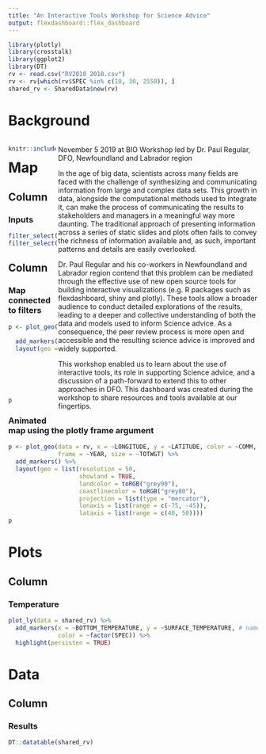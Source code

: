 ```yaml
---
title: "An Interactive Tools Workshop for Science Advice"
output: flexdashboard::flex_dashboard
---
```


```r
library(plotly)
library(crosstalk)
library(ggplot2)
library(DT)
rv <- read.csv("RV2010_2018.csv")
rv <- rv[which(rv$SPEC %in% c(10, 30, 2550)), ]
shared_rv <- SharedData$new(rv)
```


Background {data-icon="fa-file-alt"}
=======================================

<div style="float: left; width: 19%; padding-right: 1%;">


```r
knitr::include_graphics("stickers-fish.jpg")
```

</div>  
    
<div style="float: right; width: 80%;">

November 5 2019 at BIO
Workshop led by Dr. Paul Regular, DFO, Newfoundland and Labrador region

In the age of big data, scientists across many fields are faced with the challenge of synthesizing and communicating information from large and complex data sets. This growth in data, alongside the computational methods used to integrate it, can make the process of communicating the results to stakeholders and managers in a meaningful way more daunting. The traditional approach of presenting information across a series of static slides and plots often fails to convey the richness of information available and, as such, important patterns and details are easily overlooked. 

Dr. Paul Regular and his co-workers in Newfoundland and Labrador region contend that this problem can be mediated through the effective use of new open source tools for building interactive visualizations (e.g. R packages such as flexdashboard, shiny and plotly). These tools allow a broader audience to conduct detailed explorations of the results, leading to a deeper and collective understanding of both the data and models used to inform Science advice. As a consequence, the peer review process is more open and accessible and the resulting science advice is improved and widely supported.

This workshop enabled us to learn about the use of interactive tools, its role in supporting Science advice, and a discussion of a path-forward to extend this to other approaches in DFO. This dashboard was created during the workshop to share resources and tools available at our fingertips. 

</div>


Map {data-icon="fa-map"}
=======================================

Column {.sidebar}
-------------------------------------

### Inputs

```r

filter_select("MISSION", "Mission", shared_rv, ~MISSION)
filter_select("COMM", "Species", shared_rv, ~COMM)

```


Column {.tabset}
-------------------------------------

### Map connected to filters

```r

p <- plot_geo(data = shared_rv, x = ~LONGITUDE, y = ~LATITUDE, color = ~COMM,
              size = ~TOTWGT) %>%  
  add_markers() %>%                                       
  layout(geo = list(resolution = 50,                      
                    showland = TRUE,                      
                    landcolor = toRGB("grey90"),          
                    coastlinecolor = toRGB("grey80"),
                    projection = list(type = "mercator"),    
                    lonaxis = list(range = c(-75, -45)),    
                    lataxis = list(range = c(40, 50))))
p
```

### Animated map using the plotly frame argument

```r

p <- plot_geo(data = rv, x = ~LONGITUDE, y = ~LATITUDE, color = ~COMM,
              frame = ~YEAR, size = ~TOTWGT) %>%  
  add_markers() %>%                                       
  layout(geo = list(resolution = 50,                      
                    showland = TRUE,                      
                    landcolor = toRGB("grey90"),          
                    coastlinecolor = toRGB("grey80"),
                    projection = list(type = "mercator"),    
                    lonaxis = list(range = c(-75, -45)),    
                    lataxis = list(range = c(40, 50))))
p
```


Plots {data-icon="fa-signal"}
=======================================

Column
-------------------------------------

### Temperature

```r
plot_ly(data = shared_rv) %>% 
  add_markers(x = ~BOTTOM_TEMPERATURE, y = ~SURFACE_TEMPERATURE, # name = "Observed",
              color = ~factor(SPEC)) %>% 
  highlight(persisten = TRUE)

```


Data {data-icon="fa-database"}
=======================================

Column
-------------------------------------

### Results

```r
DT::datatable(shared_rv) 
```



